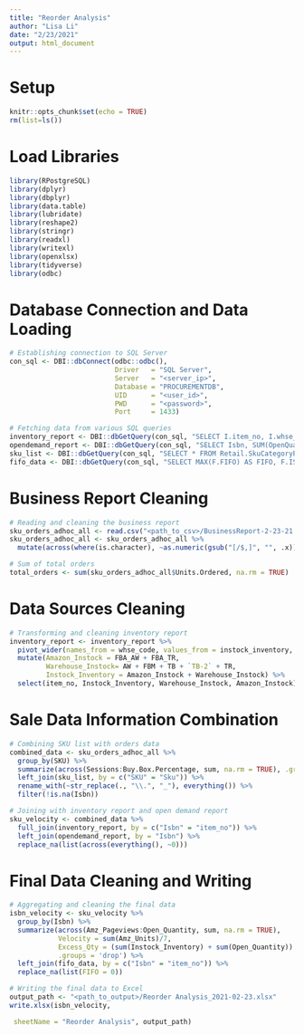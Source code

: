 ```yaml
---
title: "Reorder Analysis"
author: "Lisa Li"
date: "2/23/2021"
output: html_document
---
```


# Setup
```r
knitr::opts_chunk$set(echo = TRUE)
rm(list=ls())
```

# Load Libraries
```r
library(RPostgreSQL)
library(dplyr)
library(dbplyr)
library(data.table)
library(lubridate)
library(reshape2)
library(stringr)
library(readxl)
library(writexl)
library(openxlsx)
library(tidyverse)
library(odbc)
```

# Database Connection and Data Loading
```r
# Establishing connection to SQL Server
con_sql <- DBI::dbConnect(odbc::odbc(),
                          Driver   = "SQL Server",
                          Server   = "<server_ip>",
                          Database = "PROCUREMENTDB",
                          UID      = "<user_id>",
                          PWD      = "<password>",
                          Port     = 1433)

# Fetching data from various SQL queries
inventory_report <- DBI::dbGetQuery(con_sql, "SELECT I.item_no, I.whse_code, SUM(I.instock_inventory) AS instock_inventory FROM PROCUREMENTDB.Retail.InventoryReportView I GROUP BY I.item_no, I.whse_code")
opendemand_report <- DBI::dbGetQuery(con_sql, "SELECT Isbn, SUM(OpenQuantity) AS Open_Quantity FROM PROCUREMENTDB.Retail.OpenQuantityView GROUP BY Isbn")
sku_list <- DBI::dbGetQuery(con_sql, "SELECT * FROM Retail.SkuCategoryPriceView")
fifo_data <- DBI::dbGetQuery(con_sql, "SELECT MAX(F.FIFO) AS FIFO, F.ISBN AS item_no FROM PROCUREMENTDB.Retail.FIFO F GROUP BY F.ISBN")
```

# Business Report Cleaning
```r
# Reading and cleaning the business report
sku_orders_adhoc_all <- read.csv("<path_to_csv>/BusinessReport-2-23-21.csv")
sku_orders_adhoc_all <- sku_orders_adhoc_all %>% 
  mutate(across(where(is.character), ~as.numeric(gsub("[/$,]", "", .x))))

# Sum of total orders
total_orders <- sum(sku_orders_adhoc_all$Units.Ordered, na.rm = TRUE)
```

# Data Sources Cleaning
```r
# Transforming and cleaning inventory report
inventory_report <- inventory_report %>%
  pivot_wider(names_from = whse_code, values_from = instock_inventory, values_fill = list(instock_inventory = 0)) %>%
  mutate(Amazon_Instock = FBA_AW + FBA_TR,
         Warehouse_Instock= AW + FBM + TB + `TB-2` + TR,
         Instock_Inventory = Amazon_Instock + Warehouse_Instock) %>%
  select(item_no, Instock_Inventory, Warehouse_Instock, Amazon_Instock)
```

# Sale Data Information Combination
```r
# Combining SKU list with orders data
combined_data <- sku_orders_adhoc_all %>%
  group_by(SKU) %>%
  summarize(across(Sessions:Buy.Box.Percentage, sum, na.rm = TRUE), .groups = 'drop') %>%
  left_join(sku_list, by = c("SKU" = "Sku")) %>%
  rename_with(~str_replace(., "\\.", "_"), everything()) %>%
  filter(!is.na(Isbn))

# Joining with inventory report and open demand report
sku_velocity <- combined_data %>%
  full_join(inventory_report, by = c("Isbn" = "item_no")) %>%
  left_join(opendemand_report, by = "Isbn") %>%
  replace_na(list(across(everything(), ~0)))
```

# Final Data Cleaning and Writing
```r
# Aggregating and cleaning the final data
isbn_velocity <- sku_velocity %>%
  group_by(Isbn) %>%
  summarize(across(Amz_Pageviews:Open_Quantity, sum, na.rm = TRUE), 
            Velocity = sum(Amz_Units)/7,
            Excess_Qty = (sum(Instock_Inventory) + sum(Open_Quantity)) - sum(Amz_Units)/7*90,
            .groups = 'drop') %>%
  left_join(fifo_data, by = c("Isbn" = "item_no")) %>%
  replace_na(list(FIFO = 0))

# Writing the final data to Excel
output_path <- "<path_to_output>/Reorder Analysis_2021-02-23.xlsx"
write.xlsx(isbn_velocity,

 sheetName = "Reorder Analysis", output_path)
```
